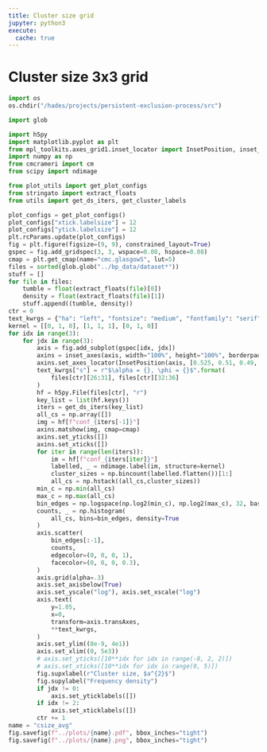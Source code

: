 ```yaml
---
title: Cluster size grid
jupyter: python3
execute:
  cache: true
---
```


# Cluster size 3x3 grid

```python
import os
os.chdir("/hades/projects/persistent-exclusion-process/src")

import glob

import h5py
import matplotlib.pyplot as plt
from mpl_toolkits.axes_grid1.inset_locator import InsetPosition, inset_axes
import numpy as np
from cmcrameri import cm
from scipy import ndimage

from plot_utils import get_plot_configs
from stringato import extract_floats
from utils import get_ds_iters, get_cluster_labels

plot_configs = get_plot_configs()
plot_configs["xtick.labelsize"] = 12
plot_configs["ytick.labelsize"] = 12
plt.rcParams.update(plot_configs)
fig = plt.figure(figsize=(9, 9), constrained_layout=True)
gspec = fig.add_gridspec(3, 3, wspace=0.08, hspace=0.08)
cmap = plt.get_cmap(name="cmc.glasgowS", lut=5)
files = sorted(glob.glob("../bp_data/dataset*"))
stuff = []
for file in files:
    tumble = float(extract_floats(file)[0])
    density = float(extract_floats(file)[1])
    stuff.append((tumble, density))
ctr = 0
text_kwrgs = {"ha": "left", "fontsize": "medium", "fontfamily": "serif"}
kernel = [[0, 1, 0], [1, 1, 1], [0, 1, 0]]
for idx in range(3):
    for jdx in range(3):
        axis = fig.add_subplot(gspec[idx, jdx])
        axins = inset_axes(axis, width="100%", height="100%", borderpad=1)
        axins.set_axes_locator(InsetPosition(axis, [0.525, 0.51, 0.49, 0.49]))
        text_kwrgs["s"] = r"$\alpha = {}, \phi = {}$".format(
            files[ctr][26:31], files[ctr][32:36]
        )
        hf = h5py.File(files[ctr], "r")
        key_list = list(hf.keys())
        iters = get_ds_iters(key_list)
        all_cs = np.array([])
        img = hf[f"conf_{iters[-1]}"]
        axins.matshow(img, cmap=cmap)
        axins.set_yticks([])
        axins.set_xticks([])
        for iter in range(len(iters)):
            im = hf[f"conf_{iters[iter]}"]
            labelled, _ = ndimage.label(im, structure=kernel)
            cluster_sizes = np.bincount(labelled.flatten())[1:]
            all_cs = np.hstack((all_cs,cluster_sizes))
        min_c = np.min(all_cs)
        max_c = np.max(all_cs)
        bin_edges = np.logspace(np.log2(min_c), np.log2(max_c), 32, base=2)
        counts, _ = np.histogram(
            all_cs, bins=bin_edges, density=True
        )
        axis.scatter(
            bin_edges[:-1],
            counts,
            edgecolor=(0, 0, 0, 1),
            facecolor=(0, 0, 0, 0.3),
        )
        axis.grid(alpha=.3)
        axis.set_axisbelow(True)
        axis.set_yscale("log"), axis.set_xscale("log")
        axis.text(
            y=1.05,
            x=0,
            transform=axis.transAxes,
            **text_kwrgs,
        )
        axis.set_ylim((8e-9, 4e1))
        axis.set_xlim((0, 5e3))
        # axis.set_yticks([10**idx for idx in range(-8, 2, 2)])
        # axis.set_xticks([10**idx for idx in range(0, 5)])
        fig.supxlabel(r"Cluster size, $a^{2}$")
        fig.supylabel("Frequency density")
        if jdx != 0:
            axis.set_yticklabels([])
        if idx != 2:
            axis.set_xticklabels([])
        ctr += 1
name = "csize_avg"
fig.savefig(f"../plots/{name}.pdf", bbox_inches="tight")
fig.savefig(f"../plots/{name}.png", bbox_inches="tight")
```

